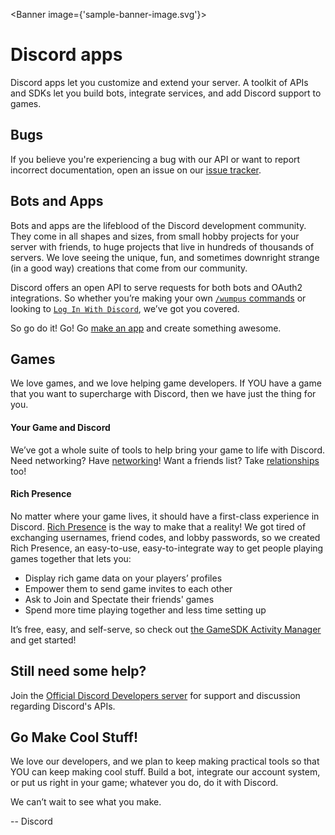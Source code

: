 <Banner image={'sample-banner-image.svg'}>
  # Discord apps

  Discord apps let you customize and extend your server. A toolkit of APIs and SDKs let you build bots, integrate services, and add Discord support to games.
</Banner>

## Bugs

If you believe you're experiencing a bug with our API or want to report incorrect documentation, open an issue on our [issue tracker](https://github.com/discord/discord-api-docs/issues).

## Bots and Apps

Bots and apps are the lifeblood of the Discord development community. They come in all shapes and sizes, from small hobby projects for your server with friends, to huge projects that live in hundreds of thousands of servers. We love seeing the unique, fun, and sometimes downright strange (in a good way) creations that come from our community.

Discord offers an open API to serve requests for both bots and OAuth2 integrations. So whether you’re making your own [`/wumpus` commands](#DOCS_INTERACTIONS_APPLICATION_COMMANDS/) or looking to [`Log In With Discord`](#DOCS_TOPICS_OAUTH2/), we’ve got you covered.

So go do it! Go! Go [make an app](https://discord.com/developers/applications) and create something awesome.

## Games

We love games, and we love helping game developers. If YOU have a game that you want to supercharge with Discord, then we have just the thing for you.

#### Your Game and Discord

We’ve got a whole suite of tools to help bring your game to life with Discord. Need networking? Have [networking](#DOCS_GAME_SDK_NETWORKING/)! Want a friends list? Take [relationships](#DOCS_GAME_SDK_RELATIONSHIPS/) too!

#### Rich Presence

No matter where your game lives, it should have a first-class experience in Discord. [Rich Presence](https://discord.com/rich-presence) is the way to make that a reality! We got tired of exchanging usernames, friend codes, and lobby passwords, so we created Rich Presence, an easy-to-use, easy-to-integrate way to get people playing games together that lets you:

- Display rich game data on your players’ profiles
- Empower them to send game invites to each other
- Ask to Join and Spectate their friends' games
- Spend more time playing together and less time setting up

It’s free, easy, and self-serve, so check out [the GameSDK Activity Manager](#DOCS_GAME_SDK_ACTIVITIES/) and get started!

## Still need some help?

Join the [Official Discord Developers server](https://discord.gg/discord-developers) for support and discussion regarding Discord's APIs.

## Go Make Cool Stuff!

We love our developers, and we plan to keep making practical tools so that YOU can keep making cool stuff. Build a bot, integrate our account system, or put us right in your game; whatever you do, do it with Discord.

We can’t wait to see what you make.

-- Discord
